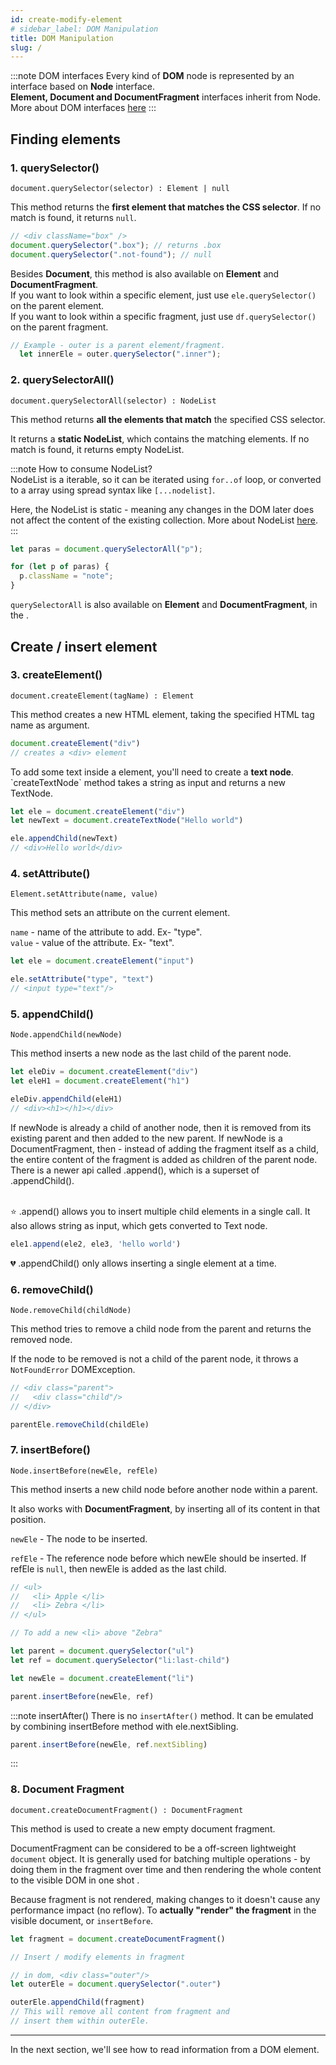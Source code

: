 ```yaml
---
id: create-modify-element
# sidebar_label: DOM Manipulation
title: DOM Manipulation
slug: /
---
```



:::note DOM interfaces
Every kind of **DOM** node is represented by an interface based on **Node** interface.   
**Element, Document and DocumentFragment** interfaces inherit from Node. More about DOM interfaces [here](https://developer.mozilla.org/en-US/docs/Web/API/Document_Object_Model)
::: 

## Finding elements

### 1. querySelector()

`document.querySelector(selector) : Element | null`

This method returns the **first element that matches the CSS selector**. If no match is found, it returns `null`.

```js
// <div className="box" />
document.querySelector(".box"); // returns .box
document.querySelector(".not-found"); // null
```

<Accordion>
  <Admonition type="note" title="Also available on Element and fragment" id="link-element-has-qs">
  Besides <b>Document</b>, this method is also available on <b>Element</b> and <b>DocumentFragment</b>.<br/>
  If you want to look within a specific element, just use <code>ele.querySelector()</code> on the parent element.<br/>
  If you want to look within a specific fragment, just use <code>df.querySelector()</code> on the parent fragment.

  ```js
  // Example - outer is a parent element/fragment.
    let innerEle = outer.querySelector(".inner");
  ```
  </Admonition>
</Accordion>

<MDN title="querySelector" url="https://developer.mozilla.org/en-US/docs/Web/API/Document/querySelector" />

### 2. querySelectorAll()

`document.querySelectorAll(selector) : NodeList`

This method returns **all the elements that match** the specified CSS selector.

It returns a **static NodeList**, which contains the matching elements. If no match is found, it returns empty NodeList.

:::note How to consume NodeList?  
 NodeList is a iterable, so it can be iterated using `for..of` loop, or converted to a array using spread syntax like `[...nodelist]`.

Here, the NodeList is static - meaning any changes in the DOM later does not affect the content of the existing collection. More about NodeList [here](https://developer.mozilla.org/en-US/docs/Web/API/NodeList).  
:::

```js
let paras = document.querySelectorAll("p");

for (let p of paras) {
  p.className = "note";
}
```

`querySelectorAll` is also available on <b>Element</b> and <b>DocumentFragment</b>, in the <Link title = "same way as querySelector" hash = "link-element-has-qs"/>.

<MDN title="querySelectorAll" url="https://developer.mozilla.org/en-US/docs/Web/API/Document/querySelectorAll" />

## Create / insert element

### 3. createElement()

`document.createElement(tagName) : Element`

This method creates a new HTML element, taking the specified HTML tag name as argument.

```js
document.createElement("div")
// creates a <div> element
```

<Accordion title="Related">
  <Admonition type="note" title="Creating text node">
    To add some text inside a element, you'll need to create a <b>text node</b>. 
    `createTextNode` method takes a string as input and returns a new TextNode.

  ```js
  let ele = document.createElement("div")
  let newText = document.createTextNode("Hello world")

  ele.appendChild(newText) 
  // <div>Hello world</div>
  ```
  </Admonition>
</Accordion>

<MDN title="createElement" url="https://developer.mozilla.org/en-US/docs/Web/API/Document/createElement" />

### 4. setAttribute()

`Element.setAttribute(name, value)`

This method sets an attribute on the current element. 

`name` - name of the attribute to add. Ex- "type".  
`value` - value of the attribute. Ex- "text".

```js
let ele = document.createElement("input")

ele.setAttribute("type", "text") 
// <input type="text"/>
```
<MDN title="setAttribute" url="https://developer.mozilla.org/en-US/docs/Web/API/Element/setAttribute" />


### 5. appendChild()

`Node.appendChild(newNode)`

This method inserts a new node as the last child of the parent node.

```js
let eleDiv = document.createElement("div")
let eleH1 = document.createElement("h1")

eleDiv.appendChild(eleH1)
// <div><h1></h1></div>
```

<Accordion title="Edge cases and alternative">
  <Admonition type="note" title="If it already has a parent">
  If newNode is already a child of another node, 
  then it is removed from its existing parent and then added to the new parent.
  </Admonition>

  <Admonition type="note" title="If it is DocumentFragment" id="link-appendChild-documentFragment">
  If newNode is a DocumentFragment, then - instead of adding the fragment itself as a child, 
  the entire content of the fragment is added as children of the parent node.
  </Admonition>

  <Admonition type="note" title=".append()">
  There is a newer api called .append(), which is a superset of .appendChild().<br/><br/>

  ⭐️ .append() allows you to insert multiple child elements in a single call. It also allows string as input, which gets converted to Text node.  

  ```js
  ele1.append(ele2, ele3, 'hello world')
  ```

  💔 .appendChild() only allows inserting a single element at a time.
  </Admonition>
</Accordion>

<MDN title="appendChild" url="https://developer.mozilla.org/en-US/docs/Web/API/Node/appendChild" />

### 6. removeChild()

`Node.removeChild(childNode)`

This method tries to remove a child node from the parent and returns the removed node.

If the node to be removed is not a child of the parent node, it throws a `NotFoundError` DOMException.

```js
// <div class="parent">
//   <div class="child"/>
// </div>

parentEle.removeChild(childEle)
```

<MDN title="removeChild" url="https://developer.mozilla.org/en-US/docs/Web/API/Node/removeChild" />

### 7. insertBefore()

`Node.insertBefore(newEle, refEle)`

This method inserts a new child node before another node within a parent.  

It also works with **DocumentFragment**, by inserting all of its content in that position.

`newEle` - The node to be inserted.  

`refEle` - The reference node before which newEle should be inserted. If refEle is `null`, then newEle is added as the last child.

```js
// <ul>
//   <li> Apple </li>
//   <li> Zebra </li>
// </ul>

// To add a new <li> above "Zebra"

let parent = document.querySelector("ul")
let ref = document.querySelector("li:last-child")

let newEle = document.createElement("li")

parent.insertBefore(newEle, ref)
```

:::note insertAfter()
There is no `insertAfter()` method. It can be emulated by combining insertBefore method with ele.nextSibling.

```js
parent.insertBefore(newEle, ref.nextSibling)
```
:::

<MDN title="insertBefore" url="https://developer.mozilla.org/en-US/docs/Web/API/Node/insertBefore" />

### 8. Document Fragment

`document.createDocumentFragment() : DocumentFragment`

This method is used to create a new empty document fragment.

DocumentFragment can be considered to be a off-screen lightweight `document` object. 
It is generally used for batching multiple operations - by doing them in the fragment over time and then rendering the whole content to the visible DOM in one shot .

Because fragment is not rendered, making changes to it doesn't cause any performance impact (no reflow). To **actually "render" the fragment** in the visible document, <Link title = "use appendChild" hash = "link-appendChild-documentFragment"/> or `insertBefore`.

```js
let fragment = document.createDocumentFragment()

// Insert / modify elements in fragment

// in dom, <div class="outer"/>
let outerEle = document.querySelector(".outer")

outerEle.appendChild(fragment)
// This will remove all content from fragment and 
// insert them within outerEle.

```

<MDN title="Document Fragment" url="https://developer.mozilla.org/en-US/docs/Web/API/DocumentFragment" />


--------

In the next section, we'll see how to read information from a DOM element.
